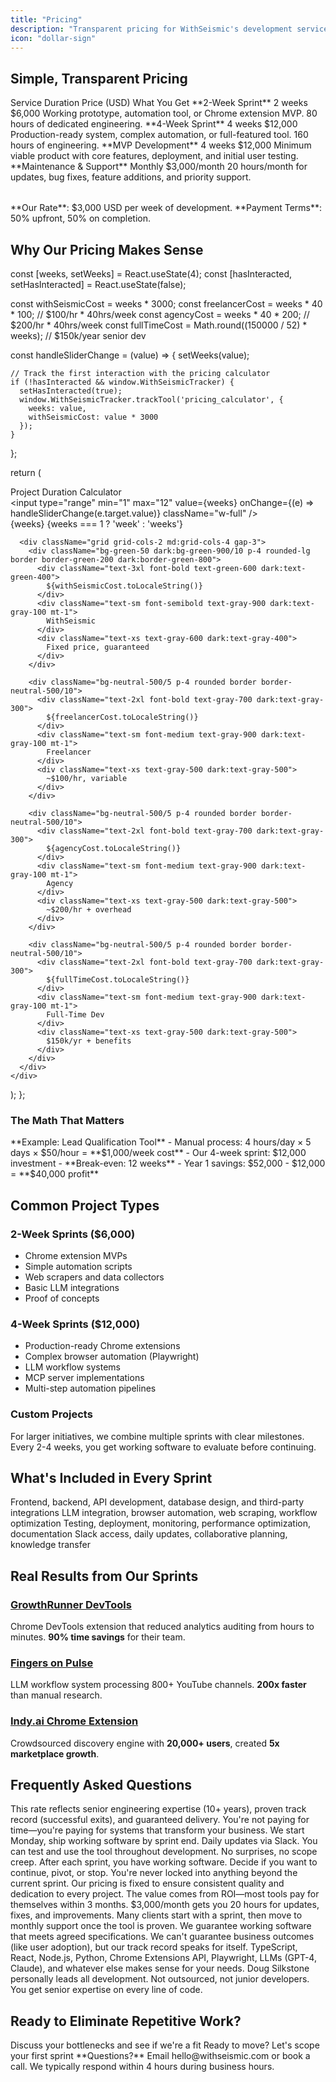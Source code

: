```yaml
---
title: "Pricing"
description: "Transparent pricing for WithSeismic's development services and internal tool creation"
icon: "dollar-sign"
---
```


## Simple, Transparent Pricing

<Table>
  <TableHeader>
    <TableRow>
      <TableCell>Service</TableCell>
      <TableCell>Duration</TableCell>
      <TableCell>Price (USD)</TableCell>
      <TableCell>What You Get</TableCell>
    </TableRow>
  </TableHeader>
  <TableBody>
    <TableRow>
      <TableCell>**2-Week Sprint**</TableCell>
      <TableCell>2 weeks</TableCell>
      <TableCell>$6,000</TableCell>
      <TableCell>Working prototype, automation tool, or Chrome extension MVP. 80 hours of dedicated engineering.</TableCell>
    </TableRow>
    <TableRow>
      <TableCell>**4-Week Sprint**</TableCell>
      <TableCell>4 weeks</TableCell>
      <TableCell>$12,000</TableCell>
      <TableCell>Production-ready system, complex automation, or full-featured tool. 160 hours of engineering.</TableCell>
    </TableRow>
    <TableRow>
      <TableCell>**MVP Development**</TableCell>
      <TableCell>4 weeks</TableCell>
      <TableCell>$12,000</TableCell>
      <TableCell>Minimum viable product with core features, deployment, and initial user testing.</TableCell>
    </TableRow>
    <TableRow>
      <TableCell className="bg-gray-50">**Maintenance & Support**</TableCell>
      <TableCell className="bg-gray-50">Monthly</TableCell>
      <TableCell className="bg-gray-50">$3,000/month</TableCell>
      <TableCell className="bg-gray-50">20 hours/month for updates, bug fixes, feature additions, and priority support.</TableCell>
    </TableRow>
  </TableBody>
</Table>

<Info>
  **Our Rate**: $3,000 USD per week of development. **Payment Terms**: 50% upfront, 50% on completion.
</Info>

## Why Our Pricing Makes Sense

  const [weeks, setWeeks] = React.useState(4);
  const [hasInteracted, setHasInteracted] = React.useState(false);

  const withSeismicCost = weeks * 3000;
  const freelancerCost = weeks * 40 * 100; // $100/hr * 40hrs/week
  const agencyCost = weeks * 40 * 200; // $200/hr * 40hrs/week
  const fullTimeCost = Math.round((150000 / 52) * weeks); // $150k/year senior dev

  const handleSliderChange = (value) => {
    setWeeks(value);

    // Track the first interaction with the pricing calculator
    if (!hasInteracted && window.WithSeismicTracker) {
      setHasInteracted(true);
      window.WithSeismicTracker.trackTool('pricing_calculator', {
        weeks: value,
        withSeismicCost: value * 3000
      });
    }
  };

  return (
    <div className="bg-background rounded-lg p-6 my-6 border border-neutral-500/20 shadow-sm">
      <div className="mb-6">
        <label className="block text-sm text-gray-600 dark:text-gray-400 mb-3">
          Project Duration Calculator
        </label>
        <div className="bg-neutral-500/5 p-4 rounded border border-neutral-500/10">
          <input
            type="range"
            min="1"
            max="12"
            value={weeks}
            onChange={(e) => handleSliderChange(e.target.value)}
            className="w-full"
          />
          <div className="text-center mt-3">
            <span className="text-2xl font-bold text-gray-900 dark:text-gray-100">
              {weeks} {weeks === 1 ? 'week' : 'weeks'}
            </span>
          </div>
        </div>
      </div>

      <div className="grid grid-cols-2 md:grid-cols-4 gap-3">
        <div className="bg-green-50 dark:bg-green-900/10 p-4 rounded-lg border border-green-200 dark:border-green-800">
          <div className="text-3xl font-bold text-green-600 dark:text-green-400">
            ${withSeismicCost.toLocaleString()}
          </div>
          <div className="text-sm font-semibold text-gray-900 dark:text-gray-100 mt-1">
            WithSeismic
          </div>
          <div className="text-xs text-gray-600 dark:text-gray-400">
            Fixed price, guaranteed
          </div>
        </div>

        <div className="bg-neutral-500/5 p-4 rounded border border-neutral-500/10">
          <div className="text-2xl font-bold text-gray-700 dark:text-gray-300">
            ${freelancerCost.toLocaleString()}
          </div>
          <div className="text-sm font-medium text-gray-900 dark:text-gray-100 mt-1">
            Freelancer
          </div>
          <div className="text-xs text-gray-500 dark:text-gray-500">
            ~$100/hr, variable
          </div>
        </div>

        <div className="bg-neutral-500/5 p-4 rounded border border-neutral-500/10">
          <div className="text-2xl font-bold text-gray-700 dark:text-gray-300">
            ${agencyCost.toLocaleString()}
          </div>
          <div className="text-sm font-medium text-gray-900 dark:text-gray-100 mt-1">
            Agency
          </div>
          <div className="text-xs text-gray-500 dark:text-gray-500">
            ~$200/hr + overhead
          </div>
        </div>

        <div className="bg-neutral-500/5 p-4 rounded border border-neutral-500/10">
          <div className="text-2xl font-bold text-gray-700 dark:text-gray-300">
            ${fullTimeCost.toLocaleString()}
          </div>
          <div className="text-sm font-medium text-gray-900 dark:text-gray-100 mt-1">
            Full-Time Dev
          </div>
          <div className="text-xs text-gray-500 dark:text-gray-500">
            $150k/yr + benefits
          </div>
        </div>
      </div>
    </div>
  );
};

<CostComparison />

### The Math That Matters

<Info>
  **Example: Lead Qualification Tool**
  - Manual process: 4 hours/day × 5 days × $50/hour = **$1,000/week cost**
  - Our 4-week sprint: $12,000 investment
  - **Break-even: 12 weeks**
  - Year 1 savings: $52,000 - $12,000 = **$40,000 profit**
</Info>

## Common Project Types

### 2-Week Sprints ($6,000)
- Chrome extension MVPs
- Simple automation scripts
- Web scrapers and data collectors
- Basic LLM integrations
- Proof of concepts

### 4-Week Sprints ($12,000)
- Production-ready Chrome extensions
- Complex browser automation (Playwright)
- LLM workflow systems
- MCP server implementations
- Multi-step automation pipelines

### Custom Projects
For larger initiatives, we combine multiple sprints with clear milestones. Every 2-4 weeks, you get working software to evaluate before continuing.

## What's Included in Every Sprint

<CardGroup cols={2}>
  <Card icon="code" title="Full-Stack Development">
    Frontend, backend, API development, database design, and third-party integrations
  </Card>
  <Card icon="robot" title="AI & Automation">
    LLM integration, browser automation, web scraping, workflow optimization
  </Card>
  <Card icon="rocket" title="Production Deployment">
    Testing, deployment, monitoring, performance optimization, documentation
  </Card>
  <Card icon="headset" title="Direct Communication">
    Slack access, daily updates, collaborative planning, knowledge transfer
  </Card>
</CardGroup>

## Real Results from Our Sprints

### [GrowthRunner DevTools](/case-studies/growthrunner-devtools)
Chrome DevTools extension that reduced analytics auditing from hours to minutes. **90% time savings** for their team.

### [Fingers on Pulse](/case-studies/fingers-on-pulse-content-intelligence)
LLM workflow system processing 800+ YouTube channels. **200x faster** than manual research.

### [Indy.ai Chrome Extension](/case-studies/contra-linkedin-automation)
Crowdsourced discovery engine with **20,000+ users**, created **5x marketplace growth**.

## Frequently Asked Questions

<AccordionGroup>
  <Accordion title="Why $3,000 per week?">
    This rate reflects senior engineering expertise (10+ years), proven track record (successful exits), and guaranteed delivery. You're not paying for time—you're paying for systems that transform your business.
  </Accordion>

  <Accordion title="How do sprints work?">
    We start Monday, ship working software by sprint end. Daily updates via Slack. You can test and use the tool throughout development. No surprises, no scope creep.
  </Accordion>

  <Accordion title="What if my project needs more time?">
    After each sprint, you have working software. Decide if you want to continue, pivot, or stop. You're never locked into anything beyond the current sprint.
  </Accordion>

  <Accordion title="Do you offer discounts?">
    Our pricing is fixed to ensure consistent quality and dedication to every project. The value comes from ROI—most tools pay for themselves within 3 months.
  </Accordion>

  <Accordion title="What about ongoing maintenance?">
    $3,000/month gets you 20 hours for updates, fixes, and improvements. Many clients start with a sprint, then move to monthly support once the tool is proven.
  </Accordion>

  <Accordion title="Can you guarantee results?">
    We guarantee working software that meets agreed specifications. We can't guarantee business outcomes (like user adoption), but our track record speaks for itself.
  </Accordion>

  <Accordion title="What technologies do you use?">
    TypeScript, React, Node.js, Python, Chrome Extensions API, Playwright, LLMs (GPT-4, Claude), and whatever else makes sense for your needs.
  </Accordion>

  <Accordion title="Who actually builds the tools?">
    Doug Silkstone personally leads all development. Not outsourced, not junior developers. You get senior expertise on every line of code.
  </Accordion>
</AccordionGroup>

## Ready to Eliminate Repetitive Work?

<CardGroup cols={2}>
  <Card title="Book a Call" icon="phone" href="/quickstart">
    Discuss your bottlenecks and see if we're a fit
  </Card>
  <Card title="Start This Week" icon="rocket" href="/contact">
    Ready to move? Let's scope your first sprint
  </Card>
</CardGroup>

<Note>
  **Questions?** Email hello@withseismic.com or book a call. We typically respond within 4 hours during business hours.
</Note>